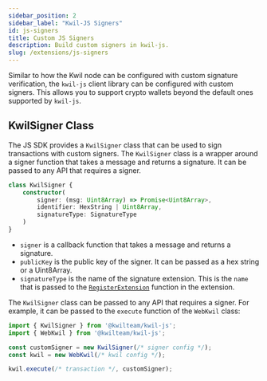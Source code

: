 ```yaml
---
sidebar_position: 2
sidebar_label: "Kwil-JS Signers"
id: js-signers
title: Custom JS Signers
description: Build custom signers in kwil-js.
slug: /extensions/js-signers
---
```


Similar to how the Kwil node can be configured with custom signature verification, the `kwil-js` client library can be configured with custom signers.
This allows you to support crypto wallets beyond the default ones supported by `kwil-js`.

## KwilSigner Class

The JS SDK provides a `KwilSigner` class that can be used to sign transactions with custom signers. The `KwilSigner` class is a wrapper
around a signer function that takes a message and returns a signature. It can be passed to any API that requires a signer.

```typescript 
class KwilSigner {
    constructor(
        signer: (msg: Uint8Array) => Promise<Uint8Array>,
        identifier: HexString | Uint8Array,
        signatureType: SignatureType
    )
}
```

- `signer` is a callback function that takes a message and returns a signature.
- `publicKey` is the public key of the signer. It can be passed as a hex string or a Uint8Array.
- `signatureType` is the name of the signature extension. This is the `name` that is passed to the [`RegisterExtension`](/docs/extensions/authenticators#register) function in the extension.

The `KwilSigner` class can be passed to any API that requires a signer. For example, it can be passed to the `execute` function of the `WebKwil` class:

```typescript
import { KwilSigner } from '@kwilteam/kwil-js';
import { WebKwil } from '@kwilteam/kwil-js';

const customSigner = new KwilSigner(/* signer config */);
const kwil = new WebKwil(/* kwil config */);

kwil.execute(/* transaction */, customSigner);
```